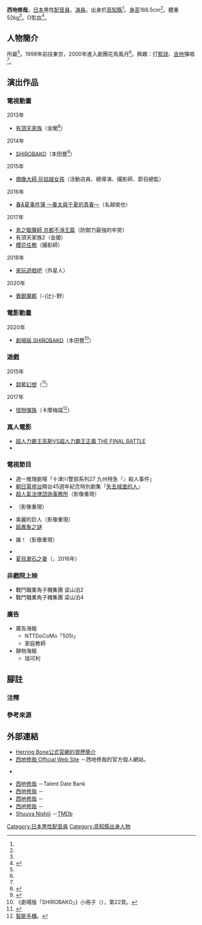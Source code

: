 {{multiple issues|
{{Notability Unreferenced|time=2016-06-26T06:51:19+00:00}}
{{Primarysources|time=2016-06-26T06:51:19+00:00}}
}}
{{noteTA|G1=Anime}}
{{配音員
|姓名= 西地修哉
|圖片= 
|尺寸= 
|替代= 
|簡介= 
|本名= 
|外文名= 
|外文= 
|羅馬拼音= 
|英文名= 
|暱稱= 
|藝名= 
|國籍= 
|籍貫= 
|出生地= 
|出身地= {{JPN}}[[高知縣|高知縣]]
|死歿地= 
|出生名= 
|生年= 1981
|生月= 1
|生日= 14
|歿年= 
|歿月= 
|歿日= 
|血型= O型
|配演語言= 
|教育程度= 
|母校= 
|所屬= {{link-ja|Herring Bone|ヘリンボーン}}
|宗教信仰= 
|配偶= 
|任職紀錄= 
|出道作= 
|代表作= 金閣（[[有頂天家族|有頂天家族]]）<br />本田豐（[[SHIROBAKO|SHIROBAKO]]）
|網站= 
|其他= 
|module= {{japanese|embed=yes|西地 修哉|日野 まり|Nishiji Shūya}}
}}
'''西地修哉'''{{BD|1981年|1月14日<ref name="herring-pro">{{cite web|work={{link-ja|Herring Bone|ヘリンボーン}}|url=http://www.sigma7e.com/profile/ew_hino.html|title=Herring Bone公式官網的資歷簡介|accessdate=2016-06-26|language=ja|archive-date=2019-10-30|archive-url=https://web.archive.org/web/20191030101751/http://sigma7e.com/profile/ew_hino.html|dead-url=yes}}</ref>||}}，[[日本|日本]]男性[[配音員|配音員]]、[[演員|演員]]。出身於[[高知縣|高知縣]]<ref name="herring-pro" />。[[身高|身高]]166.5cm<ref name="herring-pro" />。體重52kg<ref name="herring-pro" />。O型[[血型|血]]<ref name="pp7570">{{cite web|url=http://www.vip-times.co.jp/?talent_id=M12-0159|title=西地 修哉|work=日本藝人名鑑|accessdate=2021-01-10|language=ja|archive-date=2021-04-28|archive-url=https://web.archive.org/web/20210428144136/https://www.vip-times.co.jp/?talent_id=M12-0159|dead-url=no}}</ref>。

== 人物簡介 ==
{{link-ja|Herring Bone|ヘリンボーン}}所屬<ref name="herring-pro" />。1998年前往東京，2000年進入劇團花鳥風月<ref name="herring-pro" />。興趣：打[[籃球|籃球]]、[[吉他|吉他]]彈唱<ref name="herring-pro" />。

== 演出作品 ==
=== 電視動畫 ===
; 2013年
* [[有頂天家族|有頂天家族]]（金閣<ref>{{Cite web|url=http://uchoten-anime.com/character/#kinkakuginkaku|title=登場人物|publisher=電視動畫「有頂天家族」公式官網|accessdate=2016-06-26|language=ja|deadurl=yes|archiveurl=https://web.archive.org/web/20130919000447/http://uchoten-anime.com/character/#kinkakuginkaku|archivedate=2013-09-19}}</ref>）
; 2014年
* [[SHIROBAKO|SHIROBAKO]]（本田豐<ref>{{Cite web|publisher=MAiDiGiTV|url=http://maidigitv.jp/index.php/movie/roLUKWFz66g.html|title=P.A.WORKS製作的原創電視動畫「SHIROBAKO」PV 描寫出動畫業界的群像|accessdate=2016-06-26|language=ja|deadurl=yes|archiveurl=https://web.archive.org/web/20141013235258/http://maidigitv.jp/index.php/movie/roLUKWFz66g.html|archivedate=2014-10-13}}</ref>）
; 2015年
* [[偶像大師_灰姑娘女孩_(動畫)|偶像大師 灰姑娘女孩]]（活動店員、總導演、攝影師、節目總監）
; 2016年
* [[春&夏事件簿|春&夏事件簿 ～春太與千夏的青春～]]（名越俊也）<!--1月21日-->
; 2017年
* [[青之驅魔師|青之驅魔師 京都不淨王篇]]（防御力最強的牢房）<!--2月18日-->
* 有頂天家族2（金閣）<!--4月9日-->
* [[櫻花任務|櫻花任務]]（攝影師）<!--5月10日-->
; 2018年
* [[來玩遊戲吧|來玩遊戲吧]]（外星人）<!--7月29日-->
; 2020年
* [[異獸魔都|異獸魔都]]（-{辻}-野）<!--2月10日-->

=== 電影動畫 ===
; 2020年
* [[SHIROBAKO|劇場版 SHIROBAKO]]（本田豐<ref>《劇場版「SHIROBAKO」》小冊子（{{link-ja|Movic|ムービック}}），第22頁。</ref>）<!--2月29日-->

=== 遊戲 ===
; 2015年
* [[碧藍幻想|碧藍幻想]]（{{lang|ja|パヴィーダ}}<ref>{{Cite web|url=http://granbluefantasy.jp/pages/?p=4642|title=活動「英雄再起」開辦！|work=碧藍幻想|publisher=[[Cygames|Cygames]]|accessdate=2016-06-26|language=ja|archive-date=2020-05-12|archive-url=https://web.archive.org/web/20200512060550/https://granbluefantasy.jp/pages/?p=4642|dead-url=no}}</ref>）
; 2017年
* [[怪物彈珠|怪物彈珠]]（卡摩梅諾<ref group="注">[[智能手機|智能手機]]。</ref>）

=== 真人電影 ===
* [[高斯·奥特曼#電影|超人力霸王高斯VS超人力霸王正義 THE FINAL BATTLE]]
* {{lang|ja|{{link-ja|あらうんど四万十 ―カールニカーラン―|あらうんど四万十 ―カールニカーラン―}}}}

=== 電視節目 ===
* 週一推理劇場「十津川警部系列27 九州特急『{{lang|ja|つばめ}}』殺人事件」
* [[朝日電視台|朝日電視台]]開台45週年紀念特別劇集「[[失去城堡的人|失去城堡的人]]」
* [[超人氣法律諮詢事務所|超人氣法律諮詢事務所]]（影像重現）
* {{link-ja|特命調查200X|特命リサーチ200X}}（影像重現）
* 美麗的巨人（影像重現）
* [[超異象之謎|超異象之謎]]
* {{lang|ja|宝くじ、は}}誰{{lang|ja|だ}}！（影像重現）
* {{link-ja|卡斯提拉的滋味 我與父親最久的日子#電視劇|かすてぃら 僕と親父の一番長い日#テレビドラマ|卡斯提拉的滋味}}
* [[夏目漱石之妻|夏目漱石之妻]]（{{link-ja|松根東洋城|松根東洋城}}，2016年）

=== 非戲院上映 ===
* 戰鬥職業角子機集團 梁山泊2
* 戰鬥職業角子機集團 梁山泊4

=== 廣告 ===
* 廣告海報
** NTTDoCoMo「505i」
** 家庭教師{{lang|ja|のトライ}}
* 靜物海報
** 瑞可利

== 腳註 ==
=== 注釋 ===
{{reflist|group="注"}}

=== 參考來源 ===
{{reflist}}

== 外部連結 ==
* [http://www.herringbone.co.jp/talents/name/nishijishuya/ Herring Bone公式官網的資歷簡介] {{ja icon}}
* [http://nishiji.sonnabakana.com/ 西地修哉 Official Web Site] {{ja icon}}－西地修哉的官方個人網站。
* {{Twitter|shuyadesu}} {{ja icon}}
* [https://www.talent-databank.co.jp/search/profile/2000074428 西地修哉] {{ja icon}}－Talent Date Bank
* [https://www.vip-times.co.jp/?talent_id=M12-0159 西地修哉] {{ja icon}}－{{link-ja|日本藝人名鑑|日本タレント名鑑}}
* [https://moviewalker.jp/person/295266/ 西地修哉] {{ja icon}}－{{link-ja|Movie Walker|Movie Walker}}
* [https://www.allcinema.net/person/920732 西地修哉] {{ja icon}}－{{link-ja|allcinema|allcinema}}
* [https://www.themoviedb.org/person/1885265-shuuya-nishiji?language=ja-JP Shuuya Nishiji] {{ja icon}}－[[TMDb|TMDb]]

{{DEFAULTSORT:Nishiji Shūya}}
[[Category:日本男性配音員|Category:日本男性配音員]]
[[Category:高知縣出身人物|Category:高知縣出身人物]]